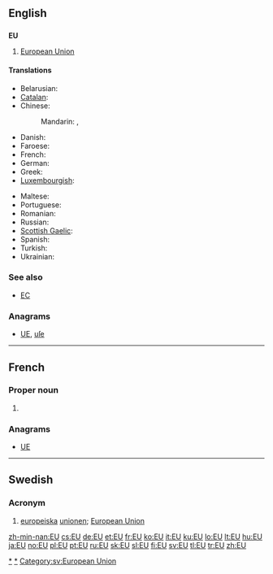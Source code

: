 {{also|eu|Eu}}
==English==

==={{initialism}}===
'''EU'''

# {{politics|economics}} [[European Union]]

====Translations====
{{trans-top|European Union (also see translations at [[European Union]])}}
* Belarusian: {{t-|be|ЕС|m|tr=je-és|xs=Belarusian}}
* [[Catalan]]: {{t|ca|UE|f}}
* Chinese:
*: Mandarin: {{t|cmn|歐盟|sc=Hani}}, {{t|cmn|欧盟|tr=Ōu-méng|sc=Hani}}
* Danish: {{t|da|EU|n}}
* Faroese: {{t|fo|ES|n}}
* French: {{t+|fr|UE|f}}
* German: {{t+|de|EU|f}}
* Greek: {{t|el|ΕΕ|tr=e-e}}
* [[Luxembourgish]]: {{t|lb|EU|f}}
{{trans-mid}}
* Maltese: {{t-|mt|UE|xs=Maltese}}
* Portuguese: {{t|pt|UE|f}}
* Romanian: {{t-|ro|UE}}
* Russian: {{t+|ru|ЕС|m|tr=je-és}}
* [[Scottish Gaelic]]: {{t-|gd|AE|m|xs=Scottish Gaelic}}
* Spanish: {{t-|es|UE}}
* Turkish: {{t+|tr|AB}}
* Ukrainian: {{t|uk|ЄС|m|tr=je-és|xs=Ukrainian}}
{{trans-bottom}}

===See also===
* [[EC]]

===Anagrams===
* [[UE#English|UE]], [[uſe#English|uſe]]

[[Category:European Union|*]]
----

==French==

===Proper noun===
{{infl|fr|proper noun}}

# {{abbreviation of|États-Unis|lang=fr|nodot=1}} {{gloss|United States}}

===Anagrams===
* [[UE#French|UE]]

[[Category:fr:United States of America|*]]
----

==Swedish==

===Acronym===
{{infl|sv|acronym}}

# [[europeiska]] [[unionen]]; [[European Union]]

[[Category:sv:European Union]]

[[zh-min-nan:EU]]
[[cs:EU]]
[[de:EU]]
[[et:EU]]
[[fr:EU]]
[[ko:EU]]
[[it:EU]]
[[ku:EU]]
[[lo:EU]]
[[lt:EU]]
[[hu:EU]]
[[ja:EU]]
[[no:EU]]
[[pl:EU]]
[[pt:EU]]
[[ru:EU]]
[[sk:EU]]
[[sl:EU]]
[[fi:EU]]
[[sv:EU]]
[[tl:EU]]
[[tr:EU]]
[[zh:EU]]